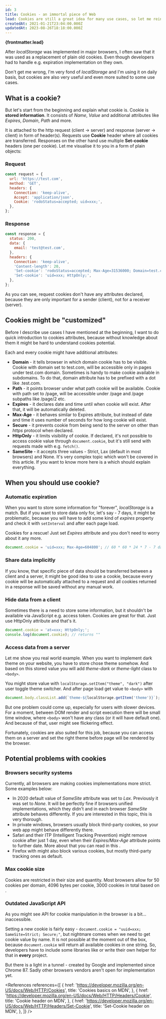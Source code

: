 ```yaml
---
id: 3
title: Cookies - an immortal piece of Web
lead: Cookies are still a great idea for many use cases, so let me reintroduce them.
createdAt: 2021-01-21T23:04:00.000Z
updatedAt: 2023-08-26T18:18:00.000Z
---
```



<Heading title={frontmatter.title} />

**{frontmatter.lead}**

After _localStorage_ was implemented in major browsers, I often saw that it was used as a replacement of plain old cookies.
Even though developers had to handle e.g. expiration implementation on they own.

Don't get me wrong, I'm very fond of _localStorage_ and I'm using it on daily basis,
but cookies are also very useful and even more suited to some use cases.

## What is a cookie?

But let's start from the beginning and explain what cookie is.
Cookie is **stored information**. It consists of _Name_, _Value_ and additional attributes like _Expires_, _Domain_, _Path_ and more.

It is attached to the http request (client -> server) and response (server -> client) in form of header(s).
Requests use **Cookie** header where all cookies are transferred.
Responses on the other hand use multiple **Set-cookie** headers (one per cookie).
Let me visualise it to you in a form of plain objects:

### Request

```js
const request = {
  url: 'https://test.com',
  method: 'GET',
  headers: {
    Connection: 'keep-alive',
    Accept: 'application/json',
    Cookie: 'rodoStatus=accepted; uid=xxx;',
  },
};
```

### Response

```js
const response = {
  status: 200,
  data: {
    email: 'test@test.com',
  },
  headers: {
    Connection: 'keep-alive',
    'Content-length': 20,
    'Set-cookie': 'rodoStatus=accepted; Max-Age=31536000; Domain=test.com; Path=/;',
    'Set-cookie': 'uid=xxx; HttpOnly;',
  },
};
```

As you can see, request cookies don't have any attributes declared,
because they are only important for a sender (client), not for a receiver (server).

## Cookies might be "customized"

Before I describe use cases I have mentioned at the beginning, I want to do quick introduction to cookies attributes,
because without knowledge about them it might be hard to understand cookies potential.

Each and every cookie might have additional attributes:

- **Domain** - it tells browser in which domain cookie has to be visible.
  Cookie with domain set to test.com, will be accessible only in pages under test.com domain. Sometimes is handy to make cookie available in subdomains.
  To do that, domain attribute has to be prefixed with a dot like .test.com.
- **Path** - it points browser under what path cookie will be available.
  Cookie with path set to /page, will be accessible under /page and /page subpaths like /page/2 etc.
- **Expires** - it declares date and time until when cookie will exist. After that, it will be automatically deleted.
- **Max-Age** - it behaves similar to Expires attribute, but instead of date and time it uses number of seconds for how long cookie will exist.
- **Secure** - it prevents cookie from being send to the server on other than _https_ protocol when declared.
- **HttpOnly** - it limits visibility of cookie. If declared, it's not possible to access cookie value through `document.cookie`,
  but it's still send with requests made with e.g. `fetch()`.
- **SameSite** - it accepts three values - Strict, Lax (default in most browsers) and None.
  It's very complex topic which won't be covered in this article.
  If you want to know more here is a <ExternalLink href="https://web.dev/samesite-cookies-explained/" title="great article" /> which should explain everything.

## When you should use cookie?

### Automatic expiration

When you want to store some information for "forever", _localStorage_ is a match.
But if you want to store data only for, let's say - 7 days, it might be problematic,
because you will have to add some kind of _expires_ property and check it with `setInterval` and after each page load.

Cookies for a rescue! Just set _Expires_ attribute and you don't need to worry about it any more.

```js
document.cookie = 'uid=xxx; Max-Age=604800'; // 60 * 60 * 24 * 7 - 7 days
```

### Share data implicitly

If you know, that specific piece of data should be transferred between a client and a server, it might be good idea to use a cookie,
because every cookie will be automatically attached to a request and all cookies returned in a response will be saved without any manual work.

### Hide data from a client

Sometimes there is a need to store some information, but it shouldn't be available via JavaScript e.g. access token.
Cookies are great for that. Just use HttpOnly attribute and that's it.

```js
document.cookie = 'at=xxx; HttpOnly;';
console.log(document.cookie); // returns ""
```

### Access data from a server

Let me show you real world example. When you want to implement dark theme on your website, you have to store chose theme somehow.
And based on this stored value you will add _theme-dark_ or _theme-light_ class to `<body>`.

You might store value with `localStorage.setItem("theme", "dark")` after user toggle theme switcher.
And after page load get value to `<body>` with

```js
document.body.classList.add(`theme-${localStorage.getItem('theme')}`);
```

But one problem could come up, especially for users with slower devices.
For a moment, between DOM render and script execution there will be small time window, where `<body>` won't have any class (or it will have default one).
And because of that, user might see flickering effect.

Fortunately, cookies are also suited for this job, because you can access them on a server and set the right theme before page will be rendered by the browser.

## Potential problems with cookies

### Browsers security systems

Currently, all browsers are making cookies implementations more strict. Some examples below:

- In 2020 default value of _SameSite_ attribute was set to _Lax_. Previously it was set to _None_.
  It will be perfectly fine if browsers unified implementations, which they didn't and in each browser _SameSite_ attribute behaves differently.
  If you are interested in this topic, this <ExternalLink href="https://www.thinktecture.com/en/identity/samesite/samesite-in-a-nutshell/#the-chrome-vs-safari-issue" title="article" /> is very thorough.
- In private windows, browsers usually block third-party cookies, so your web app might behave differently there.
- Safari and their ITP (Intelligent Tracking Prevention) might remove cookie after just 1 day,
  even when their _Expires/Max-Age_ attribute points to further date.
  More about that you can read in this <ExternalLink href="https://www.convert.com/blog/privacy/itp-2-2-impact-abtesting-users/" title="article" />.
- Firefox with <ExternalLink href="https://blog.mozilla.org/blog/2019/06/04/firefox-now-available-with-enhanced-tracking-protection-by-default/" title="Enhanced Tracking Protection" /> might also block various cookies,
  but mostly third-party tracking ones as default.

### Max cookie size

Cookies are restricted in their size and quantity.
Most browsers allow for 50 cookies per domain, 4096 bytes per cookie, 3000 cookies in total based on <ExternalLink href="https://datatracker.ietf.org/doc/rfc6265/?include_text=1" title="RFC 6265" />.

### Outdated JavaScript API

As you might see API for cookie manipulation in the browser is a bit... inaccessible.

Setting a new cookie is fairly easy - `document.cookie = "uuid=xxx; SameSite=Strict; Secure;"`, but nightmare comes when we need to get cookie value by name.
It is not possible at the moment out of the box, because `document.cookie` will return all available cookies in one string.
So, developers have to include some libraries like <ExternalLink href="https://www.npmjs.com/package/js-cookie" title="js-cookie" /> or write their own helper for that in **every** project.

But there is a light in a tunnel - <ExternalLink href="https://wicg.github.io/cookie-store/" title="Cookie Store API" /> created by Google and implemented since Chrome 87.
Sadly other browsers vendors aren't open for implementation yet.

<References
  references={[
    {
      href: 'https://developer.mozilla.org/en-US/docs/Web/HTTP/Cookies',
      title: 'Cookies basics on MDN',
    },
    {
      href: 'https://developer.mozilla.org/en-US/docs/Web/HTTP/Headers/Cookie',
      title: 'Cookie header on MDN',
    },
    {
      href: 'https://developer.mozilla.org/en-US/docs/Web/HTTP/Headers/Set-Cookie',
      title: 'Set-Cookie header on MDN',
    },
  ]}
/>

<Summary createdAt={frontmatter.createdAt} updatedAt={frontmatter.updatedAt} />

